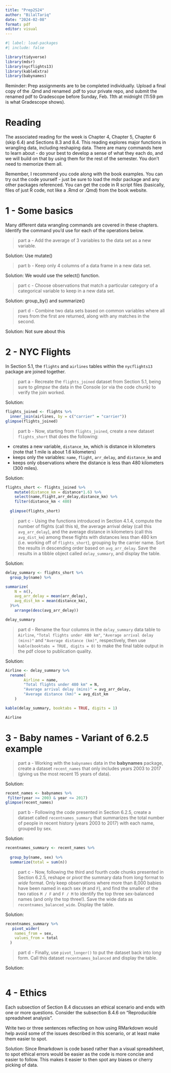 ```yaml
---
title: "Prep2S24"
author: "BilalTariq"
date: "2024-02-08"
format: pdf
editor: visual
---
```


```r
#| label: load-packages
#| include: false

library(tidyverse)
library(mdsr)
library(nycflights13)
library(kableExtra)
library(babynames)
```

Reminder: Prep assignments are to be completed individually. Upload a final copy of the .Qmd and renamed .pdf to your private repo, and submit the renamed pdf to Gradescope before Sunday, Feb. 11th at midnight (11:59 pm is what Gradescope shows).

# Reading

The associated reading for the week is Chapter 4, Chapter 5, Chapter 6 (skip 6.4) and Sections 8.3 and 8.4. This reading explores major functions in wrangling data, including reshaping data. There are many commands here to learn about - do your best to develop a sense of what they each do, and we will build on that by using them for the rest of the semester. You don't need to memorize them all.

Remember, I recommend you code along with the book examples. You can try out the code yourself - just be sure to load the mdsr package and any other packages referenced. You can get the code in R script files (basically, files of just R code, not like a .Rmd or .Qmd) from the book website.

\newpage

# 1 - Some basics

<!-- PROBLEM 1 ---------------------------------------------------------------->

Many different data wrangling commands are covered in these chapters. Identify the command you'd use for each of the operations below.

> part a - Add the average of 3 variables to the data set as a new variable.

Solution: Use mutate()

> part b - Keep only 4 columns of a data frame in a new data set.

Solution: We would use the select() function.

> part c - Choose observations that match a particular category of a categorical variable to keep in a new data set.

Solution: group_by() and summarize()

> part d - Combine two data sets based on common variables where all rows from the first are returned, along with any matches in the second.

Solution: Not sure about this

\newpage

<!-- PROBLEM 2 ---------------------------------------------------------------->

# 2 - NYC Flights

In Section 5.1, the `flights` and `airlines` tables within the `nycflights13` package are joined together.

> part a - Recreate the `flights_joined` dataset from Section 5.1, being sure to *glimpse* the data in the Console (or via the code chunk) to verify the join worked.

Solution:

```r
flights_joined <- flights %>% 
  inner_join(airlines, by = c("carrier" = "carrier"))
glimpse(flights_joined)
```

> part b - Now, starting from `flights_joined`, create a new dataset `flights_short` that does the following:

-   creates a new variable, `distance_km`, which is distance in kilometers (note that 1 mile is about 1.6 kilometers)
-   keeps only the variables: `name`, `flight`, `arr_delay`, and `distance_km` and
-   keeps only observations where the distance is less than 480 kilometers (300 miles).

```{=html}
<!--
Hint: see examples in Section 4.1 for subsetting datasets and creating new variables.  
-->
```
Solution:

```r

flights_short <- flights_joined %>%
    mutate(distance_km = distance*1.6) %>%
    select(name,flight,arr_delay,distance_km) %>%
    filter(distance_km < 480) 
  
  glimpse(flights_short)

```

> part c - Using the functions introduced in Section 4.1.4, compute the number of flights (call this `N`), the average arrival delay (call this `avg_arr_delay`), and the average distance in kilometers (call this `avg_dist_km`) among these flights with distances less than 480 km (i.e. working off of `flights_short`), grouping by the carrier name. Sort the results in descending order based on `avg_arr_delay`. Save the results in a tibble object called `delay_summary`, and display the table.

```{=html}
<!--
Getting NAs for `avg_arr_delay`?  

You can drop all the cases that contain missing observations with the **tidyr** function `drop_na()` before grouping.
-->
```
Solution:

```r


delay_summary <- flights_short %>%
  group_by(name) %>%

summarize(
    N = n(),
    avg_arr_delay = mean(arr_delay),
    avg_dist_km = mean(distance_km),
  )%>%
    arrange(desc(avg_arr_delay))

delay_summary

```

> part d - Rename the four columns in the `delay_summary` data table to `Airline`, `"Total flights under 480 km"`, `"Average arrival delay (mins)"` and `"Average distance (km)"`, respectively, then use `kable(booktabs = TRUE, digits = 0)` to make the final table output in the pdf close to publication quality.

```{=html}
<!--
Note: you can customize the number of digits by column by specifying a vector of digits, with any value for each non-numeric column. For example, see what happens when you specify the following for this example (or switch out for digits of your choosing to see how the output changes):

kable(booktabs = TRUE, digits = c(0, 0, 0, 1))

If you have issues with kable or kableExtra, do your best, and we can troubleshoot more in class.
-->
```
Solution:

```r

Airline <- delay_summary %>%
  rename(
        Airline = name,
        "Total flights under 480 km" = N,
        "Average arrival delay (mins)" = avg_arr_delay,
        "Average distance (km)" = avg_dist_km
    )

kable(delay_summary, booktabs = TRUE, digits = 1)

Airline
```

```{=html}
<!-- 
Knit and commit, and probably push. If you haven't committed (or pushed) by now, you should have! Remember this is recommended for at the end of every problem, if not more often. 
-->
```
\newpage

<!-- PROBLEM 3 ---------------------------------------------------------------->

# 3 - Baby names - Variant of 6.2.5 example

> part a - Working with the `babynames` data in the **babynames** package, create a dataset `recent_names` that only includes years 2003 to 2017 (giving us the most recent 15 years of data).

<!-- This time you need to load the package. Remember we put these in our first chunk in our .Qmds, so you'll need to scroll up. -->

Solution:

```r

recent_names <- babynames %>%
 filter(year >= 2003 & year <= 2017)
glimpse(recent_names)

```

> part b - Following the code presented in Section 6.2.5, create a dataset called `recentnames_summary` that summarizes the total number of people in recent history (years 2003 to 2017) with each name, grouped by sex.

```{=html}
<!--
Hint: follow either code chunk at the start of Section 6.2.5, but don't filter on any particular names.

Take a look at the summarized dataset using `head()` or `View()` in the Console to verify your code works as expected.
-->
```
Solution:

```r

recentnames_summary <- recent_names %>%
  
  group_by(name, sex) %>% 
  summarize(total = sum(n))

```

> part c - Now, following the third and fourth code chunks presented in Section 6.2.5, reshape or *pivot* the summary data from *long* format to *wide* format. Only keep observations where more than 8,000 babies have been named in each sex (`M` and `F`), and find the smaller of the two ratios `M / F` and `F / M` to identify the top three sex-balanced names (and only the top three!). Save the wide data as `recentnames_balanced_wide`. Display the table.

```{=html}
<!--
Note: these names will likely be different from the ones found in the text since we limited the dataset to years 2003-2017 and names with greater than 8,000 individuals.)
-->
```
Solution:

```r

recentnames_summary %>%
   pivot_wider(
    names_from = sex, 
    values_from = total
  )

```

> part d - Finally, use `pivot_longer()` to put the dataset back into *long* form. Call this dataset `recentnames_balanced` and display the table.

```{=html}
<!--
Hint: see Section 6.2.3. 
-->
```
Solution:

```r

```

\newpage

<!-- PROBLEM 4 ---------------------------------------------------------------->

# 4 - Ethics

Each subsection of Section 8.4 discusses an ethical scenario and ends with one or more questions. Consider the subsection 8.4.6 on "Reproducible spreadsheet analysis".

Write two or three sentences reflecting on how using RMarkdown would help avoid some of the issues described in this scenario, or at least make them easier to spot.

Solution: Since Rmarkdown is code based rather than a visual spreadsheet, to spot ethical errors would be easier as the code is more concise and easier to follow. This makes it easier to then spot any biases or cherry picking of data.

```{=html}
<!--
Knit, commit, and push, including the final renamed pdf, to your repo. Then, upload the .pdf to Gradescope before the deadline. 
-->
```
